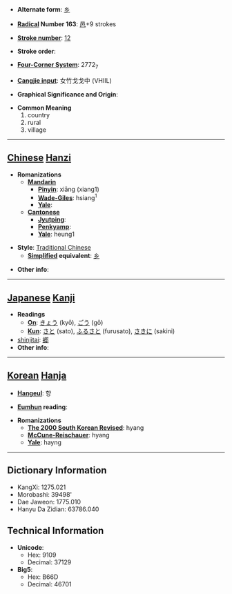 * '''Alternate form''': [[乡]]

* '''[[Wiktionary:Chinese radical index| Radical]] Number 163''': [[Wiktionary:Chinese radical index 邑|邑]]+9 strokes

* '''[[Wiktionary:Chinese total strokes index|Stroke number]]''': [[Wiktionary:Chinese total strokes index 12|12]]

* '''Stroke order''': 

* '''[[Wiktionary:Chinese four corner index|Four-Corner System]]''': 2772<sub>7</sub>

* '''[[Wiktionary:Chinese Cangjie index|Cangjie input]]''': 女竹戈戈中 (VHIIL)

* '''Graphical Significance and Origin''': 

* '''Common Meaning'''
*#country
*# rural
*# village


----

== [[Chinese]] [[Hanzi]] ==

* '''Romanizations'''
** '''[[Mandarin]]'''
*** '''[[Pinyin]]''': xiāng (xiang1)
*** '''[[Wade-Giles]]''': hsiang<sup>1</sup>
*** '''[[Yale]]''': 
** '''[[Cantonese]]'''
*** '''[[Jyutping]]''':
*** '''[[Penkyamp]]''': 
*** '''[[Yale]]''': heung1

* '''Style''': [[Traditional Chinese]] 
** '''[[Simplified Chinese|Simplified]] equivalent''': [[乡]]

* '''Other info''': 

----

== [[Japanese]] [[Kanji]] ==

* '''Readings'''
** '''[[On]]''': [[きょう]] (kyō), [[ごう]] (gō)
** '''[[Kun]]''': [[さと]] (sato), [[ふるさと]] (furusato), [[さきに]] (sakini)
*[[shinjitai]]: [[郷]]
* '''Other info''':  

----

== [[Korean]] [[Hanja]] ==

* '''[[Hangeul]]''': 향

* '''[[Eumhun]] reading''': 

* '''Romanizations'''
** '''[[The 2000 South Korean Revised Romanization|The 2000 South Korean Revised]]''': hyang
** '''[[McCune-Reischauer]]''': hyang
** '''[[Yale]]''': hayng

----

== Dictionary Information ==

* KangXi: 1275.021
* Morobashi: 39498'
* Dae Jaweon: 1775.010
* Hanyu Da Zidian: 63786.040

== Technical Information ==

* '''Unicode''':
** Hex: 9109
** Decimal: 37129
* '''Big5''':
** Hex: B66D
** Decimal: 46701